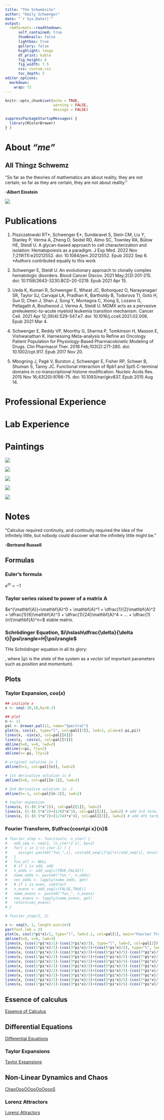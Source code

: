 ```yaml
---
title: "The Schwebsite"
author: "Emily Schwenger"
date: "`r Sys.Date()`"
output: 
  rmdformats::readthedown:
      self_contained: true
      thumbnails: false
      lightbox: true
      gallery: false
      highlight: tango
      df_print: kable
      fig_height: 6
      fig_width: 7.5
      css: custom.css
      toc_depth: 3
editor_options: 
  markdown: 
    wrap: 72
---
```


```r
knitr::opts_chunk$set(echo = TRUE, 
                      warning = FALSE, 
                      message = FALSE) 

suppressPackageStartupMessages( {
  library(RColorBrewer)
} )
```

# About ***"me"***

## All Thingz Schwemz

"So far as the theories of mathematics are about reality, they are not certain; so far as they are certain, they are not about reality."

  **-Albert Einstein**



![](mandelbrot_set.png)

# Publications

1.	Piszczatowski RT\*, Schwenger E\*, Sundaravel S, Stein CM, Liu Y, Stanley P, Verma A, Zheng D, Seidel RD, Almo SC, Townley RA, Bülow HE, Steidl U. A glycan-based approach to cell characterization and isolation: Hematopoiesis as a paradigm. J Exp Med. 2022 Nov 7;219(11):e20212552. doi: 10.1084/jem.20212552. Epub 2022 Sep 6. 
*Authors contributed equally to this work
  
2.	Schwenger E, Steidl U. An evolutionary approach to clonally complex hematologic disorders. Blood Cancer Discov. 2021 May;2(3):201-215. doi: 10.1158/2643-3230.BCD-20-0219. Epub 2021 Apr 15. 

3.	Ueda K, Kumari R, Schwenger E, Wheat JC, Bohorquez O, Narayanagari SR, Taylor SJ, Carvajal LA, Pradhan K, Bartholdy B, Todorova TI, Goto H, Sun D, Chen J, Shan J, Song Y, Montagna C, Xiong S, Lozano G, Pellagatti A, Boultwood J, Verma A, Steidl U. MDMX acts as a pervasive preleukemic-to-acute myeloid leukemia transition mechanism. Cancer Cell. 2021 Apr 12;39(4):529-547.e7. doi: 10.1016/j.ccell.2021.02.006. Epub 2021 Mar 4. 

4.	Schwenger E, Reddy VP, Moorthy G, Sharma P, Tomkinson H, Masson E, Vishwanathan K. Harnessing Meta-analysis to Refine an Oncology Patient Population for Physiology-Based Pharmacokinetic Modeling of Drugs. Clin Pharmacol Ther. 2018 Feb;103(2):271-280. doi: 10.1002/cpt.917. Epub 2017 Nov 20. 

5.	Mbogning J, Pagé V, Burston J, Schwenger E, Fisher RP, Schwer B, Shuman S, Tanny JC. Functional interaction of Rpb1 and Spt5 C-terminal domains in co-transcriptional histone modification. Nucleic Acids Res. 2015 Nov 16;43(20):9766-75. doi: 10.1093/nar/gkv837. Epub 2015 Aug 14.



# Professional Experience 


# Lab Experience


# Paintings

![](IMG_0245.jpeg)

![](IMG_0248.jpeg)

![](IMG_0251.jpeg)

![](IMG_0264.jpeg)

![](IMG_3193.jpeg)


# Notes

"Calculus required continuity, and continuity required the idea of the infinitely little, but nobody could discover what the infinitely little might be." 

  **-Bertrand Russell**

## Formulas

### Euler's formula

$e^{i\pi}=-1$

### Taylor series raised to power of a matrix $\mathbf{A}$

$e^{\mathbf{A}}=\mathbf{A}^0 + \mathbf{A}^1 + \dfrac{1}{2}\mathbf{A}^2 + \dfrac{1}{6}\mathbf{A}^3 + \dfrac{1}{24}\mathbf{A}^4 + ... + \dfrac{1}{n!}\mathbf{A}^n=$ stable matrix.

### Schrödinger Equation, $i\hslash\dfrac{\delta}{\delta t}|\psi\rangle=H|\psi\rangle$

THe Schrödinger equation in all its glory:

\begin{aligned}
i\hslash\dfrac{\delta}{\delta t}|\psi\rangle=H|\psi\rangle
\end{aligned}, where $|\psi\rangle$ is the *state* of the system as a *vector* (of important parameters such as *position* and *momentum*).

## Plots

### Taylor Expansion, $cos(x)$

```r
## initiate x
x <- seq(-10,10,by=0.2)

## plot
n <- 11
pal <- brewer.pal(11, name="Spectral")
plot(x, cos(x), type="l", col=pal[[7]], lwd=3, ylim=c(-pi,pi))
lines(x, -sin(x), col=pal[[6]])
lines(x, -cos(x), col=pal[[5]])
abline(h=0, v=0, lwd=2)
abline(v=pi, lty=2)
abline(v=-pi, lty=2)

# original solution is 1
abline(h=1, col=pal[[n]], lwd=2)

# 1st derivative solution is 0
abline(h=0, col=pal[[n-1]], lwd=2)

# 2nd derivative solution is -1
abline(h=-1, col=pal[[n-2]], lwd=2)

# taylor expansion
lines(x, (1-(0.5*x^2)), col=pal[[1]], lwd=2)
lines(x, (1-(0.5*x^2)+(1/6)*x^3), col=pal[[2]], lwd=2) # add 3rd term, 1/6 b/c 3*2*1=6
lines(x, (1-(0.5*x^2)+(1/24)*x^4), col=pal[[3]], lwd=2) # add 4th term, 1/24 b/c 4*3*2*1=24
```

### Fourier Transform, $\dfrac{cosn\pi x}{n}$

```r
# fourier_step <- function(x, n_iter) {
#   odd_seq <- seq(1, (n_iter*2-1), by=2)
#   for( i in 1:(n_iter-1) ) {
#     assign( paste0("fun_",i), cos(odd_seq[i]*pi*x)/odd_seq[i], envir = .GlobalEnv )
#   }
#   fun_all <- NULL
#   # if i is odd, add
#   n_odds <- odd_seq[c(TRUE,FALSE)]
#   name_odds <- paste0("fun_", n_odds)
#   vec_odds <- lapply(name_odds, get)
#   # if i is even, subtract
#   n_evens <- odd_seq[c(FALSE,TRUE)]
#   name_evens <- paste0("fun_", n_evens)
#   vec_evens <- lapply(name_evens, get)
#   return(vec_evens)
# }

# fourier_step(2, 2)

x <- seq(0, 1, length.out=1e3)
par(font.lab = 2)
plot(x, cos(1*pi*x)/1, type="l", lwd=3.1, col=pal[1], main="Fourier Transform", ylab=expression(cos(n*pi*x)/n))
abline(h=0, v=0, lwd=3)
lines(x, (cos(1*pi*x)/1)-(cos(3*pi*x)/3), type="l", lwd=3, col=pal[2])
lines(x, (cos(1*pi*x)/1)-(cos(3*pi*x)/3)+(cos(5*pi*x)/5), type="l", lwd=2.9, col=pal[3])
lines(x, (cos(1*pi*x)/1)-(cos(3*pi*x)/3)+(cos(5*pi*x)/5)-(cos(7*pi*x)/7), type="l", lwd=2.8, col=pal[4])
lines(x, (cos(1*pi*x)/1)-(cos(3*pi*x)/3)+(cos(5*pi*x)/5)-(cos(7*pi*x)/7)+(cos(9*pi*x)/9), type="l", lwd=2.7, col=pal[5])
lines(x, (cos(1*pi*x)/1)-(cos(3*pi*x)/3)+(cos(5*pi*x)/5)-(cos(7*pi*x)/7)+(cos(9*pi*x)/9)-(cos(11*pi*x)/11), type="l", lwd=2.6, col=pal[6])
lines(x, (cos(1*pi*x)/1)-(cos(3*pi*x)/3)+(cos(5*pi*x)/5)-(cos(7*pi*x)/7)+(cos(9*pi*x)/9)-(cos(11*pi*x)/11)+(cos(13*pi*x)/13), type="l", lwd=2.5, col=pal[7])
lines(x, (cos(1*pi*x)/1)-(cos(3*pi*x)/3)+(cos(5*pi*x)/5)-(cos(7*pi*x)/7)+(cos(9*pi*x)/9)-(cos(11*pi*x)/11)+(cos(13*pi*x)/13)-(cos(15*pi*x)/15), type="l", lwd=2.4, col=pal[8])
lines(x, (cos(1*pi*x)/1)-(cos(3*pi*x)/3)+(cos(5*pi*x)/5)-(cos(7*pi*x)/7)+(cos(9*pi*x)/9)-(cos(11*pi*x)/11)+(cos(13*pi*x)/13)-(cos(15*pi*x)/15)+(cos(17*pi*x)/17), type="l", lwd=2.3, col=pal[9])
lines(x, (cos(1*pi*x)/1)-(cos(3*pi*x)/3)+(cos(5*pi*x)/5)-(cos(7*pi*x)/7)+(cos(9*pi*x)/9)-(cos(11*pi*x)/11)+(cos(13*pi*x)/13)-(cos(15*pi*x)/15)+(cos(17*pi*x)/17)-(cos(19*pi*x)/19), type="l", lwd=2.1, col=pal[10])
lines(x, (cos(1*pi*x)/1)-(cos(3*pi*x)/3)+(cos(5*pi*x)/5)-(cos(7*pi*x)/7)+(cos(9*pi*x)/9)-(cos(11*pi*x)/11)+(cos(13*pi*x)/13)-(cos(15*pi*x)/15)+(cos(17*pi*x)/17)-(cos(19*pi*x)/19)+(cos(21*pi*x)/21), type="l", lwd=2, col=pal[11])
```

## Essence of calculus

[Essence of Calculus](20220822_essence_of_calculus.html)

## Differential Equations

[Differential Equations](20220823_differential_equations.html)

### Taylor Expansions

[Taylor Expansions](20220816_taylor_expansions.html)

## Non-Linear Dynamics and Chaos

[ChaoOooOOooOoOoooS](20220816_non-linear_dynamics_and_chaos.html)

### Lorenz Attractors

[Lorenz Attractors](20220813_lorenz_attractors_chaos_theory.html)


